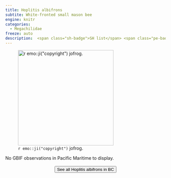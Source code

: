 ```yaml
---
title: Hoplitis albifrons
subtite: White-fronted small mason bee
engine: knitr
categories:
  - Megachilidae
freeze: auto
description:  <span class="sh-badge">SH list</span> <span class="pe-badge">PM Evidence</span>
---
```

![`r emo::ji("copyright")` jofrog.](https://inaturalist-open-data.s3.amazonaws.com/photos/224154577/large.jpg){height=300}



No GBIF observations in Pacific Maritime to display.
<br><br>
<center>


<a href="https://inaturalist.ca/observations?place_id=7085&subview=map&taxon_id=199150"><button type="button" class="btn btn-secondary">See all Hoplitis albifrons in BC <i class="fa-solid fa-arrow-up-right-from-square"></i> </button></a>
</center>
